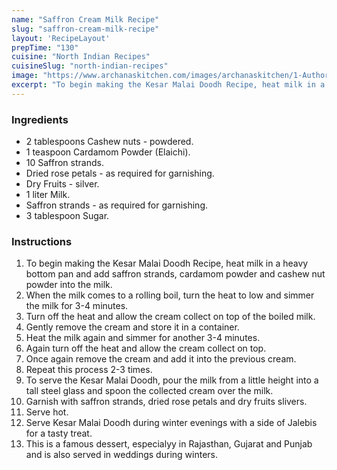 ---
name: "Saffron Cream Milk Recipe"
slug: "saffron-cream-milk-recipe"
layout: 'RecipeLayout'
prepTime: "130"
cuisine: "North Indian Recipes"
cuisineSlug: "north-indian-recipes"
image: "https://www.archanaskitchen.com/images/archanaskitchen/1-Author/Neha_Mathur/Kesar_Malai_Dhoodh_Recipe.jpg"
excerpt: "To begin making the Kesar Malai Doodh Recipe, heat milk in a heavy bottom pan and add saffron strands, cardamom powder and cashew nut powder into the milk"
---

### Ingredients

- 2 tablespoons Cashew nuts - powdered.
- 1 teaspoon Cardamom Powder (Elaichi).
- 10 Saffron strands.
- Dried rose petals - as required for garnishing.
- Dry Fruits - silver.
- 1 liter Milk.
- Saffron strands - as required for garnishing.
- 3 tablespoon Sugar.

### Instructions

1. To begin making the Kesar Malai Doodh Recipe, heat milk in a heavy bottom pan and add saffron strands, cardamom powder and cashew nut powder into the milk.
1. When the milk comes to a rolling boil, turn the heat to low and simmer the milk for 3-4 minutes.
1. Turn off the heat and allow the cream collect on top of the boiled milk.
1. Gently remove the cream and store it in a container.
1. Heat the milk again and simmer for another 3-4 minutes.
1. Again turn off the heat and allow the cream collect on top.
1. Once again remove the cream and add it into the previous cream.
1. Repeat this process 2-3 times.
1. To serve the Kesar Malai Doodh, pour the milk from a little height into a tall steel glass and spoon the collected cream over the milk.
1. Garnish with saffron strands, dried rose petals and dry fruits slivers.
1. Serve hot.
1. Serve Kesar Malai Doodh during winter evenings with a side of Jalebis for a tasty treat.
1. This is a famous dessert, especialyy in Rajasthan, Gujarat and Punjab and is also served in weddings during winters.
